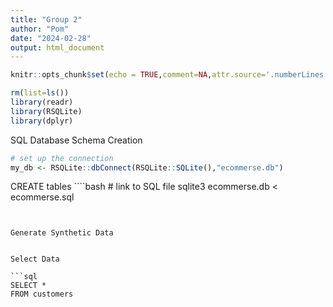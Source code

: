 ```yaml
---
title: "Group 2"
author: "Pom"
date: "2024-02-28"
output: html_document
---
```


```r
knitr::opts_chunk$set(echo = TRUE,comment=NA,attr.source='.numberLines')

rm(list=ls())
library(readr)
library(RSQLite)
library(dplyr)
```

SQL Database Schema Creation
```r
# set up the connection
my_db <- RSQLite::dbConnect(RSQLite::SQLite(),"ecommerse.db")
```

CREATE tables 
````bash
# link to SQL file
sqlite3 ecommerse.db < ecommerse.sql

```


Generate Synthetic Data


Select Data

```sql
SELECT * 
FROM customers
```

